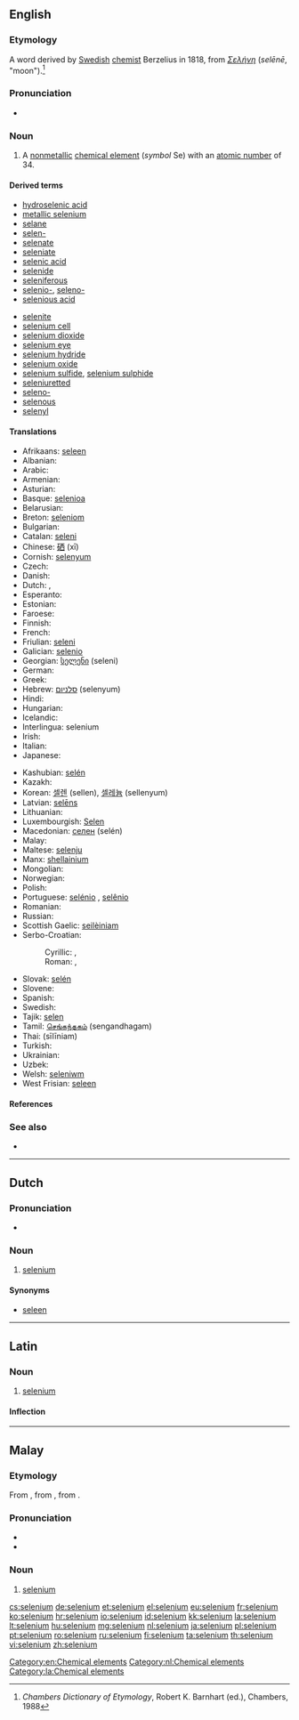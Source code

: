 {{also|sélénium}}
==English==

{{wikipedia}}
{{elements|Se|arsenic|As|bromine|Br}}

===Etymology===
A {{etyl|NL.|en}} word derived by [[Swedish]] [[chemist]] Berzelius in 1818, from {{etyl|grc|en}} ''[[Σελήνη]]'' (''selēnē'', "moon").<ref>''Chambers Dictionary of Etymology'', Robert K. Barnhart (ed.), Chambers, 1988</ref>

===Pronunciation===
* {{a|UK|US}} {{IPA|/sɪˈliː.ni.əm/|/səˈliː.ni.əm/}}

===Noun===
{{en-noun|-}}

# A [[nonmetallic]] [[chemical element]] (''symbol'' Se) with an [[atomic number]] of 34.

====Derived terms====
{{der-top}}
* [[hydroselenic acid]]
* [[metallic selenium]]
* [[selane]]
* [[selen-]]
* [[selenate]]
* [[seleniate]]
* [[selenic acid]]
* [[selenide]]
* [[seleniferous]]
* [[selenio-]], [[seleno-]]
* [[selenious acid]]
{{der-mid}}
* [[selenite]]
* [[selenium cell]]
* [[selenium dioxide]]
* [[selenium eye]]
* [[selenium hydride]]
* [[selenium oxide]]
* [[selenium sulfide]], [[selenium sulphide]]
* [[seleniuretted]]
* [[seleno-]]
* [[selenous]]
* [[selenyl]]
{{der-bottom}}

====Translations====
{{trans-top|chemical element}}
* Afrikaans: [[seleen]]
* Albanian: {{t-|sq|selen}}
* Arabic: {{t|ar|سلينيوم|tr=silínyum|m}}
* Armenian: {{t-|hy|սելեն|tr=selen}}
* Asturian: {{t-|ast|seleniu|m}}
* Basque: [[selenioa]]
* Belarusian: {{t-|be|селен|m|tr=selén}}
* Breton: [[seleniom]]
* Bulgarian: {{t+|bg|селен|m|tr=selén}}
* Catalan: [[seleni]]
* Chinese: [[硒]] (xī)
* Cornish: [[selenyum]]
* Czech: {{t+|cs|selen}}
* Danish: {{t-|da|selen}}
* Dutch: {{t+|nl|seleen|n}}, {{t+|nl|selenium|n}}
* Esperanto: {{t+|eo|seleno}}
* Estonian: {{t-|et|seleen}}
* Faroese: {{t-|fo|selen}}
* Finnish: {{t+|fi|seleeni}}
* French: {{t+|fr|sélénium|m}}
* Friulian: [[seleni]]
* Galician: [[selenio]]
* Georgian: [[სელენი]] (seleni)
* German: {{t+|de|Selen|n}}
* Greek: {{t+|el|σελήνιο|n|tr=selínio}}
* Hebrew: [[סלניום]] (selenyum)
* Hindi: {{t-|hi|मेचाग्नि|tr=mechaagni|sc=Deva}}
* Hungarian: {{t+|hu|szelén}}
* Icelandic: {{t+|is|selen}}
* Interlingua: selenium
* Irish: {{t+|ga|seiléiniam}}
* Italian: {{t+|it|selenio|m}}
* Japanese: {{t+|ja|セレン|tr=seren}}
{{trans-mid}}
* Kashubian: [[selén]]
* Kazakh: {{t-|kk|селен|tr=selen|sc=Cyrl}}
* Korean: [[셀렌]] (sellen), [[셀레늄]] (sellenyum)
* Latvian: [[selēns]]
* Lithuanian: {{t+|lt|selenas}}
* Luxembourgish: [[Selen]]
* Macedonian: [[селен]] (selén) {{m}}
* Malay: {{t-|ms|selenium}}
* Maltese: [[selenju]]
* Manx: [[shellainium]]
* Mongolian: {{t-|mn|селен|tr=selen|sc=Cyrl}}
* Norwegian: {{t+|no|selen}}
* Polish: {{t+|pl|selen|m}}
* Portuguese: [[selénio]] {{m}} {{qualifier|Portugal}}, [[selênio]] {{m}} {{qualifier|Brazil}}
* Romanian: {{t+|ro|seleniu|n}}
* Russian: {{t+|ru|селен|m|tr=selén}}
* Scottish Gaelic: [[seilèiniam]]
* Serbo-Croatian:
*: Cyrillic: {{t-|sh|селен|m}}, {{t-|sh|селениј|sc=Cyrl}}
*: Roman: {{t-|sh|selen}}, {{t-|sh|selenij}}
* Slovak: [[selén]]
* Slovene: {{t+|sl|selen}}
* Spanish: {{t+|es|selenio|m}}
* Swedish: {{t+|sv|selen|n}}
* Tajik: [[selen]]
* Tamil: [[செங்கந்தகம்]] (sengandhagam)
* Thai: {{Thai|[[ซีลีเนียม]]}} (sīlīniam)
* Turkish: {{t+|tr|selenyum}}
* Ukrainian: {{t-|uk|селен|m|tr=selén}}
* Uzbek: {{t-|uz|селен|tr=selen|sc=Cyrl}}
* Welsh: [[seleniwm]]
* West Frisian: [[seleen]]
{{trans-bottom}}

====References====
<references/>

===See also===
* {{pedialite|Selenium}}

[[Category:en:Chemical elements]]

----

==Dutch==
{{wikipedia|lang=nl}}

===Pronunciation===
* {{audio|Nl-selenium.ogg|Audio}}

===Noun===
{{nl-noun|n}}

# [[selenium#English|selenium]]

====Synonyms====
* [[seleen#Dutch|seleen]]

[[Category:nl:Chemical elements]]

----

==Latin==
{{wikipedia|lang=la}}

===Noun===
{{la-noun|selēnium|selenii|selēniī|n|second}}

# [[#English|selenium]]

====Inflection====
{{la-decl-2nd-N|selēni}}

[[Category:la:Chemical elements]]

----

==Malay==
{{wikipedia|lang=ms}}
{{elements|Se|arsenik|As|bromin|Br|lang=ms}}

===Etymology===
From {{etyl|en|ms}} {{term|selenium|lang=en}}, from {{etyl|NL.|ms}}, from {{etyl|grc|ms}} {{term|Σελήνη|tr=selēnē|lang=grc}}.

===Pronunciation===
* {{IPA|[selɛniom]|lang=ms}}
* {{rhymes|iom|jom|om|lang=ms}}

===Noun===
{{head|ms|noun}}

# [[#English|selenium]] {{gloss|chemical element}}

[[cs:selenium]]
[[de:selenium]]
[[et:selenium]]
[[el:selenium]]
[[eu:selenium]]
[[fr:selenium]]
[[ko:selenium]]
[[hr:selenium]]
[[io:selenium]]
[[id:selenium]]
[[kk:selenium]]
[[la:selenium]]
[[lt:selenium]]
[[hu:selenium]]
[[mg:selenium]]
[[nl:selenium]]
[[ja:selenium]]
[[pl:selenium]]
[[pt:selenium]]
[[ro:selenium]]
[[ru:selenium]]
[[fi:selenium]]
[[ta:selenium]]
[[th:selenium]]
[[vi:selenium]]
[[zh:selenium]]